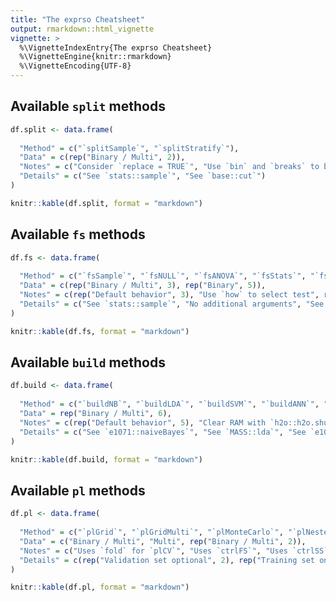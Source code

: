 ```yaml
---
title: "The exprso Cheatsheet"
output: rmarkdown::html_vignette
vignette: >
  %\VignetteIndexEntry{The exprso Cheatsheet}
  %\VignetteEngine{knitr::rmarkdown}
  %\VignetteEncoding{UTF-8}
---
```


## Available `split` methods

```r
df.split <- data.frame(
  
  "Method" = c("`splitSample`", "`splitStratify`"),
  "Data" = c(rep("Binary / Multi", 2)),
  "Notes" = c("Consider `replace = TRUE`", "Use `bin` and `breaks` to bin"),
  "Details" = c("See `stats::sample`", "See `base::cut`")
)

knitr::kable(df.split, format = "markdown")
```

## Available `fs` methods

```r
df.fs <- data.frame(
  
  "Method" = c("`fsSample`", "`fsNULL`", "`fsANOVA`", "`fsStats`", "`fsPrcomp`", "`fsPathClassRFE`", "`fsEbayes`", "`fsMrmre`"),
  "Data" = c(rep("Binary / Multi", 3), rep("Binary", 5)),
  "Notes" = c(rep("Default behavior", 3), "Use `how` to select test", rep("Default behavior", 4)),
  "Details" = c("See `stats::sample`", "No additional arguments", "See `stats::aov`", "See `stats::t.test` or `stats::ks.test`", "See `stats::prcomp`", "See `pathClass::fit.rfe`", "See `limma::ebayes`", "See `mRMRe::mRMR.classic`")
)

knitr::kable(df.fs, format = "markdown")
```

## Available `build` methods

```r
df.build <- data.frame(
  
  "Method" = c("`buildNB`", "`buildLDA`", "`buildSVM`", "`buildANN`", "`buildRF`", "`buildDNN`"),
  "Data" = rep("Binary / Multi", 6),
  "Notes" = c(rep("Default behavior", 5), "Clear RAM with `h2o::h2o.shutdown()`"),
  "Details" = c("See `e1071::naiveBayes`", "See `MASS::lda`", "See `e1071::svm`", "See `nnet::nnet`", "See `randomForest::randomForest`", "See `h2o::h2o.deeplearning`")
)

knitr::kable(df.build, format = "markdown")
```

## Available `pl` methods

```r
df.pl <- data.frame(
  
  "Method" = c("`plGrid`", "`plGridMulti`", "`plMonteCarlo`", "`plNested`"),
  "Data" = c("Binary / Multi", "Multi", rep("Binary / Multi", 2)),
  "Notes" = c("Uses `fold` for `plCV`", "Uses `ctrlFS`", "Uses `ctrlSS`, `ctrlFS`, and `ctrlGS`", "Uses `ctrlFS` and `ctrlGS`"),
  "Details" = c(rep("Validation set optional", 2), rep("Training set only", 2))
)

knitr::kable(df.pl, format = "markdown")
```
